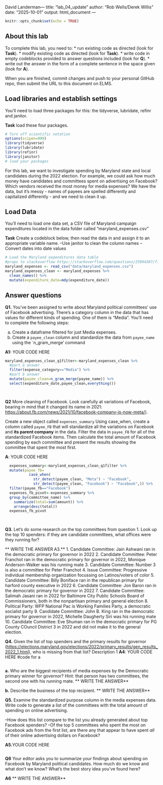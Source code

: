 David Landerman---
title: "lab_04_update"
author: "Rob Wells/Derek Willis"
date: "2025-10-01"
output: html_document
---

```r
knitr::opts_chunk$set(echo = TRUE)
```

## About this lab

To complete this lab, you need to: \* run existing code as directed (look for **Task**). \* modify existing code as directed (look for **Task**). \* write code in empty codeblocks provided to answer questions included (look for **Q**). \* write out the answer in the form of a complete sentence in the space given (look for **A**).

When you are finished, commit changes and push to your personal GitHub repo, then submit the URL to this document on ELMS.

## Load libraries and establish settings

You'll need to load three packages for this: the tidyverse, lubridate, refinr and janitor.

**Task** load these four packages.

```r
# Turn off scientific notation
options(scipen=999)
library(tidyverse)
library(lubridate)
library(refinr)
library(janitor)
# load your packages

```

For this lab, we want to investigate spending by Maryland state and local candidates during the 2022 election. For example, we could ask how much money have candidates and committees spent on advertising on Facebook? Which vendors received the most money for media expenses? We have the data, but it's messy - names of payees are spelled differently and capitalized differently - and we need to clean it up. 


## Load Data

You'll need to load one data set, a CSV file of Maryland campaign expenditures located in the data folder called "maryland_expenses.csv"

**Task** Create a codeblock below, then read the data in and assign it to an appropriate variable name. 
--Use janitor to clean the column names
--Convert dates into date values

```r
# Load the Maryland expenditures data table
#props to stackoverflow https://stackoverflow.com/questions/25994307/filtering-data-frame-based-on-row-number
maryland_expenses <- read_csv("data/maryland_expenses.csv")
maryland_expenses_clean <- maryland_expenses %>% 
  clean_names() %>% 
  mutate(expenditure_date=mdy(expenditure_date))

```

## Answer questions

**Q1.** You've been assigned to write about Maryland political committees' use of Facebook advertising. There's a category column in the data that has values for different kinds of spending. One of them is "Media". You'll need to complete the following steps:

a.  Create a dataframe filtered for just Media expenses.
b.  Create a `payee_clean` column and standardize the data from `payee_name` using the `n_gram_merge' command

**A1:** YOUR CODE HERE
```r
maryland_expenses_clean_q1filter<-maryland_expenses_clean %>% 
  #part a answer
  filter(expense_category=="Media") %>% 
  #part b answer
  mutate(payee_clean=n_gram_merge(payee_name)) %>% 
  select(expenditure_date,payee_clean,everything())

 
```


**Q2** More cleaning of Facebook. Look carefully at variations of Facebook, bearing in mind that it changed its name in 2021: <https://about.fb.com/news/2021/10/facebook-company-is-now-meta/>).

Create a new object called `expenses_summary` 
Using case_when, create a column called `payee_FB` that will standardize all the variations on Facebook and **its parent company** in the data. 
Filter the data in `payee_FB` for all of the standardized Facebook items.
Then calculate the total amount of Facebook spending by each committee and present the results showing the committee that spent the most first.

**A**: YOUR CODE HERE
```r
  expenses_summary<-maryland_expenses_clean_q1filter %>% 
  mutate(payee_fb=
           case_when(
             str_detect(payee_clean, "Meta") ~ "Facebook",
             str_detect(payee_clean, "Facebook") ~ "Facebook",)) %>% 
  filter(payee_fb=="Facebook")
  expenses_fb_pivot<-expenses_summary %>% 
  group_by(committee_name) %>% 
    summarize(total=sum(amount)) %>% 
    arrange(desc(total))
  expenses_fb_pivot
    
  

```

**Q3.** Let's do some research on the top committees from question 1. Look up the top 10 spenders: if they are candidate committees, what offices were they running for? 

** WRITE THE ANSWER**
**A3.**
1. Candidate Committee: Jain Ashwani ran in the democratic primary for governor in 2022
2. Candidate Committee: Peter Franchot ran in the democratic primary for governor in 2022, Monique Anderson-Walker was his running mate
3. Candidate Committee: Number 3 is also a committee for Peter Franchot
4. Issue Committee: Progressive individual membership organization focussing on Latinos/voters of color
5. Candidate Committee: Billy Boniface ran in the republican primary for harford county executive in 2022
6. Candidate Committee: Jon Baron ran in the democratic primary for governor in 2022
7. Candidate Committee: Salimah Jasani ran in 2022 for Baltimore City Public Schools Board of Commissioners, both in the nonpartisan primary and general election
8. Political Party: WFP National Pac is Working Families Party, a democratic socialist party
9. Candidate Committee: John B. King ran in the democratic primary for governor in 2022, Michelle Daugherty Siri was his running mate
10. Candidate Committee: Eve Shuman ran in the democratic primary for PG County COuncil District 3 in 2022 and did not make it to the general election.



**Q4.** Given the list of top spenders and the primary results for governor (<https://elections.maryland.gov/elections/2022/primary_results/gen_results_2022_1.html>), who is missing from that list? 
Description 1
**A4**: YOUR CODE HERE
#code for a
```r

```

**a.** Who are the biggest recipients of media expenses by the Democratic primary winner for governor? Hint: that person has two committees, the second one with his running mate.
** WRITE THE ANSWER**

**b.** Describe the business of the top recipient.
** WRITE THE ANSWER**




**Q5.** Examine the standardized purpose column in the media expenses data. Write code to generate a list of the committees with the total amount of spending on online advertising. 

--How does this list compare to the list you already generated about top Facebook spenders? 
--Of the top 5 committees who spent the most on Facebook ads from the first list, are there any that appear to have spent *all* of their online advertising dollars on Facebook?

**A5.**YOUR CODE HERE


```r

```

**Q6** Your editor asks you to summarize your findings about spending on Facebook by Maryland political candidates. How much do we know and what don't we know? What's the best story idea you've found here?

**A6** ** WRITE THE ANSWER**
